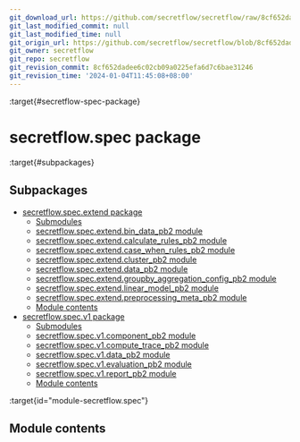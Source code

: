 ```yaml
---
git_download_url: https://github.com/secretflow/secretflow/raw/8cf652dadee6c02cb09a0225efa6d7c6bae31246/docs/source/secretflow.spec.rst
git_last_modified_commit: null
git_last_modified_time: null
git_origin_url: https://github.com/secretflow/secretflow/blob/8cf652dadee6c02cb09a0225efa6d7c6bae31246/docs/source/secretflow.spec.rst
git_owner: secretflow
git_repo: secretflow
git_revision_commit: 8cf652dadee6c02cb09a0225efa6d7c6bae31246
git_revision_time: '2024-01-04T11:45:08+08:00'
---
```


:target{#secretflow-spec-package}

# secretflow\.spec package

:target{#subpackages}

## Subpackages

<TableOfContents>


  - [secretflow.spec.extend package](secretflow.spec.spec.extend.mdx)
    - [Submodules](secretflow.spec.spec.extend.mdx#submodules)
    - [secretflow.spec.extend.bin\_data\_pb2 module](secretflow.spec.spec.extend.mdx#module-secretflow.spec.extend.bin_data_pb2)
    - [secretflow.spec.extend.calculate\_rules\_pb2 module](secretflow.spec.spec.extend.mdx#module-secretflow.spec.extend.calculate_rules_pb2)
    - [secretflow.spec.extend.case\_when\_rules\_pb2 module](secretflow.spec.spec.extend.mdx#module-secretflow.spec.extend.case_when_rules_pb2)
    - [secretflow.spec.extend.cluster\_pb2 module](secretflow.spec.spec.extend.mdx#module-secretflow.spec.extend.cluster_pb2)
    - [secretflow.spec.extend.data\_pb2 module](secretflow.spec.spec.extend.mdx#module-secretflow.spec.extend.data_pb2)
    - [secretflow.spec.extend.groupby\_aggregation\_config\_pb2 module](secretflow.spec.spec.extend.mdx#module-secretflow.spec.extend.groupby_aggregation_config_pb2)
    - [secretflow.spec.extend.linear\_model\_pb2 module](secretflow.spec.spec.extend.mdx#module-secretflow.spec.extend.linear_model_pb2)
    - [secretflow.spec.extend.preprocessing\_meta\_pb2 module](secretflow.spec.spec.extend.mdx#module-secretflow.spec.extend.preprocessing_meta_pb2)
    - [Module contents](secretflow.spec.spec.extend.mdx#module-secretflow.spec.extend)
  - [secretflow.spec.v1 package](secretflow.spec.spec.v1.mdx)
    - [Submodules](secretflow.spec.spec.v1.mdx#submodules)
    - [secretflow.spec.v1.component\_pb2 module](secretflow.spec.spec.v1.mdx#module-secretflow.spec.v1.component_pb2)
    - [secretflow.spec.v1.compute\_trace\_pb2 module](secretflow.spec.spec.v1.mdx#module-secretflow.spec.v1.compute_trace_pb2)
    - [secretflow.spec.v1.data\_pb2 module](secretflow.spec.spec.v1.mdx#module-secretflow.spec.v1.data_pb2)
    - [secretflow.spec.v1.evaluation\_pb2 module](secretflow.spec.spec.v1.mdx#module-secretflow.spec.v1.evaluation_pb2)
    - [secretflow.spec.v1.report\_pb2 module](secretflow.spec.spec.v1.mdx#module-secretflow.spec.v1.report_pb2)
    - [Module contents](secretflow.spec.spec.v1.mdx#module-secretflow.spec.v1)
</TableOfContents>

:target{id="module-secretflow.spec"}

## <Target id="module-contents" />Module contents
